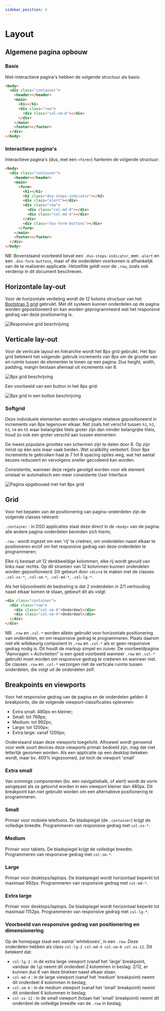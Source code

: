 ```yaml
---
sidebar_position: 4
---
```


# Layout

## Algemene pagina opbouw

### Basis

Niet-interactieve pagina's hebben de volgende structuur als basis:

```html
<body>
  <div class="container">
    <header></header>
    <main>
      <h1></h1>
      <div class="row">
        <div class="col-sm-6"></div>
      </div>
    </main>
    <footer></footer>
  </div>
</body>
```

### Interactieve pagina's

Interactieve pagina's (dus, met een `<form>`) hanteren de volgende structuur:

```html
<body>
  <div class="container">
    <header></header>
    <main>
      <form>
        <h1></h1>
        <h2 class="dso-steps-indicator"></h2>
        <div class="alert"></div>
        <div class="row">
          <div class="col-md-8"></div>
          <div class="col-md-4"></div>
        </div>
        <div class="dso-form-buttons"></div>
      </form>
    </main>
    <footer></footer>
  </div>
</body>
```

NB: Bovenstaand voorbeeld bevat een `.dso-steps-indicator`, een `.alert` en een `.dso-form-buttons`, maar of die onderdelen voorkomen is afhankelijk van de te realiseren applicatie. Hetzelfde geldt voor de `.row`, zoals ook verderop in dit document beschreven.

## Horizontale lay-out

Voor de horizontale verdeling wordt de 12 koloms structuur van het [Bootstrap 3 grid](https://getbootstrap.com/docs/3.3/css/#grid) gebruikt. Met dit systeem kunnen onderdelen op de pagina worden gepositioneerd en kan worden geprogrammeerd wat het responsive gedrag van deze positionering is.

![Responsive grid beschrijving](/docs/layout/layout_1.png)

## Verticale lay-out

Voor de verticale layout en hiërarchie wordt het 8px grid gebruikt. Het 8px grid betekent het volgende: gebruik increments van 8px om de grootte van en ruimte tussen de elementen te tonen op een pagina. Dus height, width, padding, margin bestaan allemaal uit increments van 8.

![8px grid beschrijving](/docs/layout/layout_2.png)

Een voorbeeld van een button in het 8px grid:

![8px grid in een button beschrijving](/docs/layout/layout_3.png)

### Softgrid

Deze individuele elementen worden vervolgens relatieve gepositioneerd in increments van 8px tegenover elkaar. Net zoals het verschil tussen `h1`, `h2`, `h3`, `h4` en `h5` waar belangrijke titels groter zijn dan minder belangrijke titels, houd zo ook een groter verschil aan tussen elementen.

De meest populaire groottes van schermen zijn te delen door 8. Op zijn minst op één axis maar vaak beiden. Wat scalibility verbetert. Door 8px increments te gebruiken haal je 7 tot 8 spacing opties weg, wat het aantal keuzes reduceert en vervolgens sneller gecodeerd kan worden.

Consistentie, wanneer deze regels gevolgd worden voor elk element onstaat er automatisch een meer consistente User Interface

![Pagina opgebouwd met het 8px grid](/docs/layout/layout_4.png)

## Grid

Voor het bepalen van de positionering van pagina-onderdelen zijn de volgende classes relevant:

`.container` : in DSO applicaties staat deze direct in de `<body>` van de pagina: alle andere pagina-onderdelen bevinden zich hierin;

`.row` : wordt ingezet om een 'rij' te creëren, om onderdelen naast elkaar te positioneren en/of om het responsive gedrag van deze onderdelen te programmeren;

Elke rij bestaat uit 12 denkbeeldige kolommen, elke rij wordt gevuld van links naar rechts. Op dit stramien van 12 kolommen kunnen onderdelen worden gepositioneerd. Dit gebeurt door `<div>`s te maken met de classes `.col-xs-*`, `.col-sm-*`, `.col-md-*`, `.col-lg-*`.

Als het bijvoorbeeld de bedoeling is dat 2 onderdelen in 2/1 verhouding naast elkaar komen te staan, gebeurt dit als volgt:

```html
<div class="container">
  <div class="row">
    <div class="col-sm-8">Onderdeel</div>
    <div class="col-sm-4">Onderdeel</div>
  </div>
</div>
```

NB: `.row` en `.col-*` worden alléén gebruikt voor horizontale positionering van onderdelen, en om responsive gedrag te programmeren. Plaats daarom niet elk willekeurig component in `.row` en `.col-*` als er geen responsive gedrag nodig is. Dit houdt de markup simpel en zuiver. De voorbeeldpagina "Aanvragen > Activiteiten" is een goed voorbeeld wanneer `.row` en `.col-*` gebruikt moet worden om responsive gedrag te creëeren en wanneer niet. De classes `.row` en `.col-*` verzorgen niét de verticale ruimte tussen onderdelen, die volgt uit de onderdelen zelf.

## Breakpoints en viewports

Voor het responsive gedrag van de pagina en de onderdelen gelden 4 breakpoints, die de volgende viewport-classificaties opleveren:

- Extra small: 480px en kleiner;
- Small: tot 768px;
- Medium: tot 992px;
- Large: tot 1200px;
- Extra large: vanaf 1200px;

Onderstaand staan deze viewports toegelicht. Alhoewel wordt genoemd voor welk soort devices deze viewports primair bedoeld zijn, mag dat niet letterlijk genomen worden. Als een applicatie op een desktop bekeken wordt, maar bv. 400% ingezoomed, zal toch de viewport 'small'

### Extra small

Van sommige componenten (bv. een navigatiebalk, of alert) wordt de vorm aangepast als ze getoond worden in een viewport kleiner dan 480px.
Dit breakpoint kan _niet_ gebruikt worden om een alternatieve positionering te programmeren.

### Small

Primair voor mobiele telefoons. De bladspiegel (de `.container`) krijgt de volledige breedte.
Programmeren van responsive gedrag met `col-xs-*`.

### Medium

Primair voor tablets. De bladspiegel krijgt de volledige breedte.
Programmeren van responsive gedrag met `col-sm-*`.

### Large

Primair voor desktops/laptops. De bladspiegel wordt horizontaal beperkt tot maximaal 992px.
Programmeren van responsive gedrag met `col-md-*`.

### Extra large

Primair voor desktops/laptops. De bladspiegel wordt horizontaal beperkt tot maximaal 1152px.
Programmeren van responsive gedrag met `col-lg-*`.

### Voorbeeld van responsive gedrag van positionering en dimensionering

Op de homepage staat een aantal 'whiteboxes', in een `.row`. Deze onderdelen hebben als class `col-lg-2 col-md-4 col-sm-6 col-xs-12`. Dit betekent dat:

- `col-lg-2` : in de extra large viewport (vanaf het 'large' breakpoint, vandaar de `lg`) neemt dit onderdeel 2 kolommen in beslag: 2/12, er kunnen dus 6 van deze blokken naast elkaar staan.
- `col-md-4` : in de large viewport (vanaf het 'medium' breakpoint) neemt dit onderdeel 4 kolommen in beslag;
- `col-sm-6` : in de medium viewport (vanaf het 'small' breakpoint) neemt dit onderdeel 6 kolommen in beslag;
- `col-xs-12` : in de small viewport (totaan het 'small' breakpoint) neemt dit onderdeel de volledige breedte van de `.row` in beslag;
